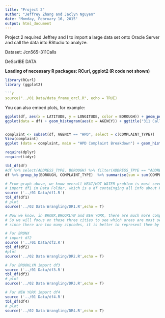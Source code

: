 ```yaml
---
title: "Project 2"
author: "Jeffrey Zhang and Jaclyn Nguyen"
date: "Monday, February 16, 2015"
output: html_document
---
```


Project 2 required Jeffrey and I to import a large data set onto Oracle Server and call the data into RStudio to analyze. 

Dataset: Jcn565-311Calls

DeScrIBE DATA 

__Loading of necessary R packages: RCurl, ggplot2 (R code not shown)__

```r
library(RCurl)
library (ggplot2)

```r
source("../01 Data/data_frame_orcl.R", echo = TRUE)
```

You can also embed plots, for example:

```r
ggplot(df, aes(x = LATITUDE, y = LONGITUDE, color = BOROUGH)) + geom_point() +  scale_y_discrete(breaks=df$LATITUDE) + scale_x_discrete(breaks=df$LONGITUDE)
ggplot(data = df) + geom_histogram(aes(x = AGENCY)) + ggtitle("311 Calls to Different Types of Agencies")


complaint <- subset(df, AGENCY == "HPD", select = c(COMPLAINT_TYPE))
View(complaint)
ggplot (data = complaint, main = "HPD Complaint Breakdown") + geom_histogram(aes(x = COMPLAINT_TYPE)) + theme(axis.text.x = element_text(angle = 90, hjust = 1)) + ggtitle("HPD Complaint Breakdown")

```
``` r
require(dplyr)
require(tidyr)

tbl_df(df)
#df %>% select(ADDRESS_TYPE, BOROUGH) %>% filter(ADDRESS_TPYE == "ADDRESS") %>% tbl_df
df %>% group_by(BOROUGH, COMPLAINT_TYPE)  %>% summarise(sum = sum(COMPLAINT_TYPE)) %>% tbl_df
```

```r
# From graph above, we know overall HEAT/HOT WATER problem is most severe, now we want to know in which citys this problem is most significant
# import df1 in Data Folder, which is a df containging all info about HEAT/HOT WATER problem
source ('../01 Data/df1.R')
tbl_df(df1)
# plot
source('../02 Data Wrangling/DR1.R',echo = T)

# Now we know, in BRONX,BROOKLYN and NEW YORK, there are much more complaints than other citis
# So we will focus on these three cities to see which areas are most severe in each city
# since there are too many zipcodes, it is better to represent them by each city and use the histgram

# For BRONX
# import df2
source ('../01 Data/df2.R')
tbl_df(df2)
#plot 
source('../02 Data Wrangling/DR2.R',echo = T)

# For BROOKLYN import df3
source ('../01 Data/df3.R')
tbl_df(df3)
# plot 
source('../02 Data Wrangling/DR3.R',echo = T)

# For NEW YORK import df4
source ('../01 Data/df4.R')
tbl_df(df4)
# plot 
source('../02 Data Wrangling/DR4.R',echo = T)

```
